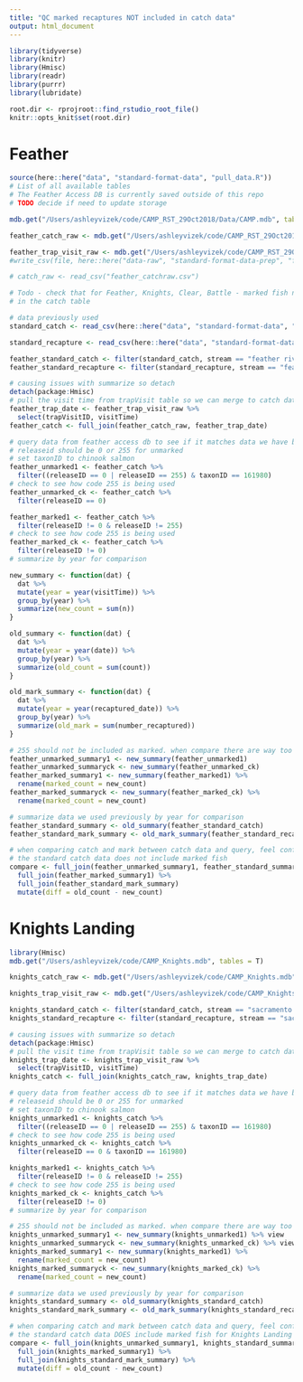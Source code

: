```yaml
---
title: "QC marked recaptures NOT included in catch data"
output: html_document
---
```


```r
library(tidyverse)
library(knitr)
library(Hmisc)
library(readr)
library(purrr)
library(lubridate)

root.dir <- rprojroot::find_rstudio_root_file()
knitr::opts_knit$set(root.dir)
```

# Feather

```r
source(here::here("data", "standard-format-data", "pull_data.R"))
# List of all available tables
# The Feather Access DB is currently saved outside of this repo
# TODO decide if need to update storage

mdb.get("/Users/ashleyvizek/code/CAMP_RST_29Oct2018/Data/CAMP.mdb", tables = T)

feather_catch_raw <- mdb.get("/Users/ashleyvizek/code/CAMP_RST_29Oct2018/Data/CAMP.mdb", tables = "CatchRaw")

feather_trap_visit_raw <- mdb.get("/Users/ashleyvizek/code/CAMP_RST_29Oct2018/Data/CAMP.mdb", tables = "TrapVisit")
#write_csv(file, here::here("data-raw", "standard-format-data-prep", "feather_catchraw.csv"))

# catch_raw <- read_csv("feather_catchraw.csv")

# Todo - check that for Feather, Knights, Clear, Battle - marked fish not included
# in the catch table

# data previously used
standard_catch <- read_csv(here::here("data", "standard-format-data", "standard_catch.csv"))

standard_recapture <- read_csv(here::here("data", "standard-format-data", "standard_recapture.csv"))

feather_standard_catch <- filter(standard_catch, stream == "feather river")
feather_standard_recapture <- filter(standard_recapture, stream == "feather river")
```


```r
# causing issues with summarize so detach
detach(package:Hmisc)
# pull the visit time from trapVisit table so we can merge to catch data
feather_trap_date <- feather_trap_visit_raw %>% 
  select(trapVisitID, visitTime)
feather_catch <- full_join(feather_catch_raw, feather_trap_date)

# query data from feather access db to see if it matches data we have been using
# releaseid should be 0 or 255 for unmarked
# set taxonID to chinook salmon
feather_unmarked1 <- feather_catch %>% 
  filter((releaseID == 0 | releaseID == 255) & taxonID == 161980) 
# check to see how code 255 is being used
feather_unmarked_ck <- feather_catch %>% 
  filter(releaseID == 0)

feather_marked1 <- feather_catch %>% 
  filter(releaseID != 0 & releaseID != 255)
# check to see how code 255 is being used
feather_marked_ck <- feather_catch %>% 
  filter(releaseID != 0)
# summarize by year for comparison

new_summary <- function(dat) {
  dat %>% 
  mutate(year = year(visitTime)) %>% 
  group_by(year) %>% 
  summarize(new_count = sum(n))
}

old_summary <- function(dat) {
  dat %>% 
  mutate(year = year(date)) %>% 
  group_by(year) %>% 
  summarize(old_count = sum(count))
}

old_mark_summary <- function(dat) {
  dat %>% 
  mutate(year = year(recaptured_date)) %>% 
  group_by(year) %>% 
  summarize(old_mark = sum(number_recaptured))
}

# 255 should not be included as marked. when compare there are way too many marks when include 255
feather_unmarked_summary1 <- new_summary(feather_unmarked1)
feather_unmarked_summaryck <- new_summary(feather_unmarked_ck)
feather_marked_summary1 <- new_summary(feather_marked1) %>% 
  rename(marked_count = new_count)
feather_marked_summaryck <- new_summary(feather_marked_ck) %>% 
  rename(marked_count = new_count)

# summarize data we used previously by year for comparison
feather_standard_summary <- old_summary(feather_standard_catch)
feather_standard_mark_summary <- old_mark_summary(feather_standard_recapture)

# when comparing catch and mark between catch data and query, feel confident that
# the standard catch data does not include marked fish
compare <- full_join(feather_unmarked_summary1, feather_standard_summary) %>% 
  full_join(feather_marked_summary1) %>% 
  full_join(feather_standard_mark_summary)
  mutate(diff = old_count - new_count)
```

# Knights Landing

```r
library(Hmisc)
mdb.get("/Users/ashleyvizek/code/CAMP_Knights.mdb", tables = T)

knights_catch_raw <- mdb.get("/Users/ashleyvizek/code/CAMP_Knights.mdb", tables = "CatchRaw")

knights_trap_visit_raw <- mdb.get("/Users/ashleyvizek/code/CAMP_Knights.mdb", tables = "TrapVisit")

knights_standard_catch <- filter(standard_catch, stream == "sacramento river", site == "knights landing")
knights_standard_recapture <- filter(standard_recapture, stream == "sacramento river")

```

```r
# causing issues with summarize so detach
detach(package:Hmisc)
# pull the visit time from trapVisit table so we can merge to catch data
knights_trap_date <- knights_trap_visit_raw %>% 
  select(trapVisitID, visitTime)
knights_catch <- full_join(knights_catch_raw, knights_trap_date)

# query data from feather access db to see if it matches data we have been using
# releaseid should be 0 or 255 for unmarked
# set taxonID to chinook salmon
knights_unmarked1 <- knights_catch %>% 
  filter((releaseID == 0 | releaseID == 255) & taxonID == 161980) 
# check to see how code 255 is being used
knights_unmarked_ck <- knights_catch %>% 
  filter(releaseID == 0 & taxonID == 161980) 

knights_marked1 <- knights_catch %>% 
  filter(releaseID != 0 & releaseID != 255)
# check to see how code 255 is being used
knights_marked_ck <- knights_catch %>% 
  filter(releaseID != 0)
# summarize by year for comparison

# 255 should not be included as marked. when compare there are way too many marks when include 255
knights_unmarked_summary1 <- new_summary(knights_unmarked1) %>% view
knights_unmarked_summaryck <- new_summary(knights_unmarked_ck) %>% view
knights_marked_summary1 <- new_summary(knights_marked1) %>% 
  rename(marked_count = new_count)
knights_marked_summaryck <- new_summary(knights_marked_ck) %>% 
  rename(marked_count = new_count)

# summarize data we used previously by year for comparison
knights_standard_summary <- old_summary(knights_standard_catch)
knights_standard_mark_summary <- old_mark_summary(knights_standard_recapture)

# when comparing catch and mark between catch data and query, feel confident that
# the standard catch data DOES include marked fish for Knights Landing
compare <- full_join(knights_unmarked_summary1, knights_standard_summary) %>% 
  full_join(knights_marked_summary1) %>% 
  full_join(knights_standard_mark_summary) %>% 
  mutate(diff = old_count - new_count)
```
